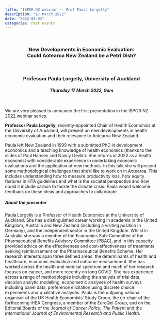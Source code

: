 ```yaml
---
title: "ISPOR NZ webinar -- Prof Paula Lorgelly"
description: "17 March 2022"
date: "2022-03-03"
categories: Past events
---
```


<br>

<h3 style="text-align:center">New Developments in Economic Evaluation:<br>Could Aotearoa New Zealand be a Petri Dish?</h3>

<br>

<h3 style="text-align:center">Professor Paula Lorgelly, University of Auckland</h3>
<h4 style="text-align:center">*Thursday 17 March 2022, 9am*</h4>

<br>

We are very pleased to announce the first presentation in the ISPOR NZ 2022 webinar series.

**Professor Paula Lorgelly**, recently-appointed Chair of Health Economics at the University of Auckland, will present on new developments in health economic evaluation and their relevance to Aotearoa New Zealand.

Paula left New Zealand in 1999 with a submitted PhD in development economics and a teaching knowledge of health economics (thanks to the slides of Paul Hansen and Nancy Devlin).  She returns in 2022 as a health economist with considerable experience in undertaking economic evaluations and the application of new methods. In this talk she will present some methodological challenges that she’d like to work on in Aotearoa. This includes understanding how to measure productivity loss, how equity features in HTA guidelines and what is the societal perspective and how could it include carbon to tackle the climate crisis.  Paula would welcome feedback on these ideas and approaches to collaborate.

##### *About the presenter*
Paula Lorgelly is a Professor of Health Economics at the University of Auckland. She has a distinguished career working in academia in the United Kingdom, Australia and New Zealand (including a visiting position in Germany), and the independent sector in the United Kingdom. Whilst in Australia she was a member of the Economics Sub-Committee of the Pharmaceutical Benefits Advisory Committee (PBAC), and in this capacity provided advice on the effectiveness and cost-effectiveness of treatments seeking reimbursement on the Pharmaceutical Benefits Scheme. Her research interests span three defined areas: the determinants of health and healthcare, economic evaluation and outcome measurement. She has worked across the health and medical spectrum and much of her research focuses on cancer, and more recently on long COVID. She has experience across a range of methodologies including the analysis of trial data, decision analytic modelling, econometric analyses of health surveys including panel data, preference elicitation using discrete choice experiments and qualitative analyses. Paula is the outgoing national organiser of the UK Health Economists’ Study Group, the co-chair of the forthcoming iHEA Congress, a member of the EuroQol Group, and on the Editorial Boards of the *Journal of Cancer Policy*, *The Patient* and the *International Journal of Environmental Research and Public Health*.
